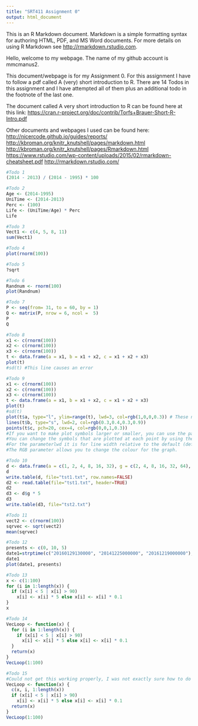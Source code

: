 ```yaml
---
title: "SRT411 Assignment 0"
output: html_document
---
```

This is an R Markdown document. Markdown is a simple formatting syntax for authoring HTML, PDF, and MS Word documents. For more details on using R Markdown see <http://rmarkdown.rstudio.com>.

Hello, welcome to my webpage. The name of my github account is mmcmanus2.

This document/webpage is for my Assignment 0. For this assignment I have to follow a pdf called A (very) short introduction to R. There are 14 Todos in this assignment and I have attempted all of them plus an additional todo in the footnote of the last one. 

The document called A very short introduction to R can be found here at this link:   <https://cran.r-project.org/doc/contrib/Torfs+Brauer-Short-R-Intro.pdf>

Other documents and webpages I used can be found here:
<http://nicercode.github.io/guides/reports/>
<http://kbroman.org/knitr_knutshell/pages/markdown.html>
<http://kbroman.org/knitr_knutshell/pages/Rmarkdown.html>
<https://www.rstudio.com/wp-content/uploads/2015/02/rmarkdown-cheatsheet.pdf>
<http://rmarkdown.rstudio.com/>

```r
#Todo 1
(2014 - 2013) / (2014 - 1995) * 100
```

```r
#Todo 2
Age <- (2014-1995)
UniTime <- (2014-2013)
Perc <- (100)
Life <- (UniTime/Age) * Perc
Life
```

```r
#Todo 3
Vect1 <- c(4, 5, 8, 11)
sum(Vect1)
```
```r
#Todo 4
plot(rnorm(100))
```

```r
#Todo 5
?sqrt
```

```r
#Todo 6
Randnum <- rnorm(100)
plot(Randnum)
```

```r
#Todo 7
P <- seq(from= 31, to = 60, by = 1)
Q <- matrix(P, nrow = 6, ncol =  5)
P
Q
```

```r
#Todo 8
x1 <- c(rnorm(100))
x2 <- c(rnorm(100))
x3 <- c(rnorm(100))
t <- data.frame(a = x1, b = x1 + x2, c = x1 + x2 + x3)
plot(t)
#sd(t) #This line causes an error
```

```r
#Todo 9
x1 <- c(rnorm(100))
x2 <- c(rnorm(100))
x3 <- c(rnorm(100))
t <- data.frame(a = x1, b = x1 + x2, c = x1 + x2 + x3)
plot(t)
#sd(t)
plot(t$a, type="l", ylim=range(t), lwd=3, col=rgb(1,0,0,0.3)) # These next few lines change the graphical parts of the plot. For example the colours changed, line type, the dot/point size and style. 
lines(t$b, type="s", lwd=2, col=rgb(0.3,0.4,0.3,0.9))
points(t$c, pch=20, cex=4, col=rgb(0,0,1,0.3))
#If you want to make plot symbols larger or smaller, you can use the parameter cex. This parameter tells R how much to scale the points up (or down). For example, cex=2 would make the points twice as large, and cex=0.5 would make them half as small.
#You can change the symbols that are plotted at each point by using the parameter pch. There are 19 possible symbols, and they are numbered from 0 to 18. 
#For the parameterlwd it is for line width relative to the default (default=1). 2 is twice as wide.
#The RGB parameter allows you to change the colour for the graph.

```

```r
#Todo 10
d <- data.frame(a = c(1, 2, 4, 8, 16, 32), g = c(2, 4, 8, 16, 32, 64), x = c(3, 6, 12, 24, 48, 96))
d
write.table(d, file="tst1.txt", row.names=FALSE)
d2 <- read.table(file="tst1.txt", header=TRUE)
d2
d3 <- d$g * 5
d3
write.table(d3, file="tst2.txt")
```

```r
#Todo 11
vect2 <- c(rnorm(100))
sqrvec <- sqrt(vect2)
mean(sqrvec)
```

```r
#Todo 12
presents <- c(0, 10, 5)
date1=strptime(c("20160129130000", "20141225000000", "20161219000000"), format="%Y%m%d%H%M%S")
date1
plot(date1, presents)
```

```r
#Todo 13
x <- c(1:100)
for (i in 1:length(x)) {
  if (x[i] < 5 | x[i] > 90) 
    x[i] <- x[i] * 5 else x[i] <- x[i] * 0.1
}
x
```

```r
#Todo 14
VecLoop <- function(x) {
  for (i in 1:length(x)) {
    if (x[i] < 5 | x[i] > 90) 
      x[i] <- x[i] * 5 else x[i] <- x[i] * 0.1
  }
  return(x)
}
VecLoop(1:100)
```

```r
#Todo 15
#Could not get this working properly, I was not exactly sure how to do it.
VecLoop <- function(x) {
  c(x, i, 1:length(x))
  if (x[i] < 5 | x[i] > 90) 
    x[i] <- x[i] * 5 else x[i] <- x[i] * 0.1
  return(x)
}
VecLoop(1:100)
```